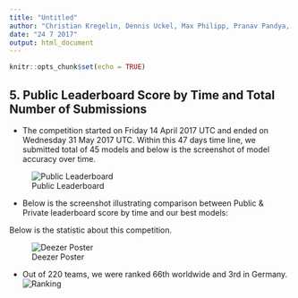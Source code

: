 ```yaml
---
title: "Untitled"
author: "Christian Kregelin, Dennis Uckel, Max Philipp, Pranav Pandya, Vera Weidmann"
date: "24 7 2017"
output: html_document
---
```


```r
knitr::opts_chunk$set(echo = TRUE)
```

## 5. Public Leaderboard Score by Time and Total Number of Submissions

- The competition started on Friday 14 April 2017 UTC and ended on Wednesday 31 May 2017 UTC. Within this 47 days time line, we submitted total of 45 models and below is the screenshot of model accuracy over time. 

![Public Leaderboard](/home/Deezer/deezer_report/PublicLB.PNG)

- Below is the screenshot illustrating comparison between Public & Private leaderboard score by time and our best models: 

Below is the statistic about this competition. 

![Deezer Poster](/home/Deezer/deezer_report/deezer_poster1.png)

- Out of 220 teams, we were ranked 66th worldwide and 3rd in Germany. 
![Ranking](/home/Deezer/deezer_report/rank.PNG)

